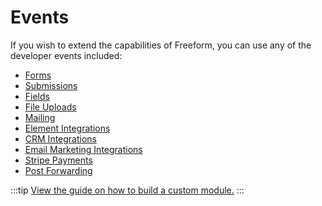 # Events

If you wish to extend the capabilities of Freeform, you can use any of the developer events included:

- [Forms](./form.mdx)
- [Submissions](./submission.mdx)
- [Fields](./field.mdx)
- [File Uploads](./file-upload.mdx)
- [Mailing](./mailing/)
- [Element Integrations](./element-integration.mdx)
- [CRM Integrations](./crm-integration.mdx)
- [Email Marketing Integrations](./email-marketing-integration.mdx)
- [Stripe Payments](./stripe-payments.mdx)
- [Post Forwarding](./post-forwarding.mdx)

:::tip
[View the guide on how to build a custom module.](../../guides/guide/building-a-custom-module.mdx)
:::

